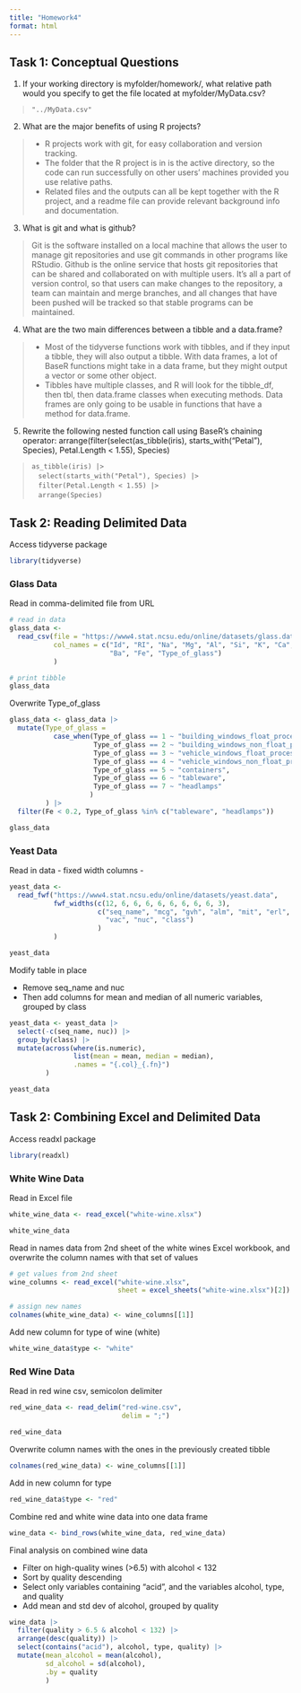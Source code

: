 ```yaml
---
title: "Homework4"
format: html
---
```


## Task 1: Conceptual Questions

(@) If your working directory is myfolder/homework/, what relative path would you specify to get the file located at myfolder/MyData.csv?

> `"../MyData.csv"`

(@) What are the major benefits of using R projects?

> + R projects work with git, for easy collaboration and version tracking.
> + The folder that the R project is in is the active directory, so the code can run successfully on other users' machines provided you use relative paths.
> + Related files and the outputs can all be kept together with the R project, and a readme file can provide relevant background info and documentation.

(@) What is git and what is github?

> Git is the software installed on a local machine that allows the user to manage git repositories and use git commands in other programs like RStudio. Github is the online service that hosts git repositories that can be shared and collaborated on with multiple users. It's all a part of version control, so that users can make changes to the repository, a team can maintain and merge branches, and all changes that have been pushed will be tracked so that stable programs can be maintained.

(@) What are the two main differences between a tibble and a data.frame?

> + Most of the tidyverse functions work with tibbles, and if they input a tibble, they will also output a tibble. With data frames, a lot of BaseR functions might take in a data frame, but they might output a vector or some other object.
> + Tibbles have multiple classes, and R will look for the tibble_df, then tbl, then data.frame classes when executing methods. Data frames are only going to be usable in functions that have a method for data.frame. 

(@) Rewrite the following nested function call using BaseR's chaining operator:
arrange(filter(select(as_tibble(iris), starts_with("Petal"), Species),
Petal.Length < 1.55), Species)

> `as_tibble(iris) |>` \
 &nbsp;&nbsp;  `select(starts_with("Petal"), Species) |>` \
 &nbsp;&nbsp;  `filter(Petal.Length < 1.55) |>` \
 &nbsp;&nbsp;  `arrange(Species)`


## Task 2: Reading Delimited Data

Access tidyverse package
```r
library(tidyverse)
```

### Glass Data

Read in comma-delimited file from URL

```r
# read in data
glass_data <- 
  read_csv(file = "https://www4.stat.ncsu.edu/online/datasets/glass.data",
           col_names = c("Id", "RI", "Na", "Mg", "Al", "Si", "K", "Ca",
                         "Ba", "Fe", "Type_of_glass")
           )

# print tibble
glass_data
```

Overwrite Type_of_glass
```r
glass_data <- glass_data |>
  mutate(Type_of_glass = 
           case_when(Type_of_glass == 1 ~ "building_windows_float_processed",
                     Type_of_glass == 2 ~ "building_windows_non_float_processed",
                     Type_of_glass == 3 ~ "vehicle_windows_float_processed",
                     Type_of_glass == 4 ~ "vehicle_windows_non_float_processed",
                     Type_of_glass == 5 ~ "containers",
                     Type_of_glass == 6 ~ "tableware",
                     Type_of_glass == 7 ~ "headlamps"
                    )
         ) |>
  filter(Fe < 0.2, Type_of_glass %in% c("tableware", "headlamps"))

glass_data
```

### Yeast Data

Read in data
- fixed width columns
- 
```r
yeast_data <- 
  read_fwf("https://www4.stat.ncsu.edu/online/datasets/yeast.data",
           fwf_widths(c(12, 6, 6, 6, 6, 6, 6, 6, 6, 3),
                      c("seq_name", "mcg", "gvh", "alm", "mit", "erl", "pox",
                        "vac", "nuc", "class")
                      )
           )

yeast_data
```
Modify table in place 

+  Remove seq_name and nuc
+  Then add columns for mean and median of all numeric variables, grouped by class

```r
yeast_data <- yeast_data |>
  select(-c(seq_name, nuc)) |>
  group_by(class) |>
  mutate(across(where(is.numeric), 
                list(mean = mean, median = median),
                .names = "{.col}_{.fn}")
         )

yeast_data
```

## Task 2: Combining Excel and Delimited Data

Access readxl package

```r
library(readxl)
```
### White Wine Data

Read in Excel file
```r
white_wine_data <- read_excel("white-wine.xlsx")

white_wine_data
```

Read in names data from 2nd sheet of the white wines Excel workbook, and overwrite the column names with that set of values

```r
# get values from 2nd sheet
wine_columns <- read_excel("white-wine.xlsx",
                           sheet = excel_sheets("white-wine.xlsx")[2])

# assign new names
colnames(white_wine_data) <- wine_columns[[1]]
```

Add new column for type of wine (white)

```r
white_wine_data$type <- "white"
```

### Red Wine Data

Read in red wine csv, semicolon delimiter
```r
red_wine_data <- read_delim("red-wine.csv",
                            delim = ";")

red_wine_data
```
Overwrite column names with the ones in the previously created tibble
```r
colnames(red_wine_data) <- wine_columns[[1]]
```

Add in new column for type
```r
red_wine_data$type <- "red"

```

Combine red and white wine data into one data frame
```r
wine_data <- bind_rows(white_wine_data, red_wine_data)
```

Final analysis on combined wine data

+ Filter on high-quality wines (>6.5) with alcohol < 132
+ Sort by quality descending
+ Select only variables containing "acid", and the variables alcohol, type, and quality
+ Add mean and std dev of alcohol, grouped by quality
```r
wine_data |>
  filter(quality > 6.5 & alcohol < 132) |>
  arrange(desc(quality)) |>
  select(contains("acid"), alcohol, type, quality) |>
  mutate(mean_alcohol = mean(alcohol), 
         sd_alcohol = sd(alcohol),
         .by = quality
         )
```

